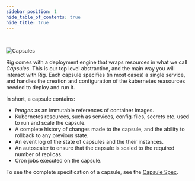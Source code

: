 ```yaml
---
sidebar_position: 1
hide_table_of_contents: true
hide_title: true
---
```


<br />

![Capsules](/img/banners/capsules-banner.png "Capsules")

Rig comes with a deployment engine that wraps resources in what we call _Capsules_. This is our top level abstraction, and the main way you will interact with Rig.
Each capsule specifies (in most cases) a single service, and handles the creation and configuration of the kubernetes reasources needed to deploy and run it.

In short, a capsule contains:
- _Images_ as an immutable references of container images.
- Kubernetes resources, such as services, config-files, secrets etc. used to run and scale the capsule.
- A complete history of changes made to the capsule, and the ability to rollback to any previous state.
- An event log of the state of capsules and the their instances.
- An autoscaler to ensure that the capsule is scaled to the required number of replicas.
- Cron jobs executed on the capsule.

To see the complete specification of a capsule, see the [Capsule Spec](/operator-manual/crd-operator).
